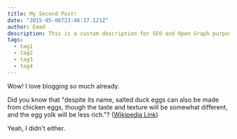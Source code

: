 ```yaml
---
title: My Second Post!
date: "2015-05-06T23:46:37.121Z"
author: Emad
description: This is a custom description for SEO and Open Graph purposes, rather than the default generated excerpt. Simply add a description field to the frontmatter.
tags:
  - tag1
  - tag2
  - tag3
  - tag4
---
```



Wow! I love blogging so much already.

Did you know that "despite its name, salted duck eggs can also be made from
chicken eggs, though the taste and texture will be somewhat different, and the
egg yolk will be less rich."?
([Wikipedia Link](http://en.wikipedia.org/wiki/Salted_duck_egg))

Yeah, I didn't either.
